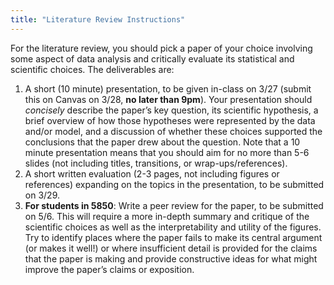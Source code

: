 ```yaml
---
title: "Literature Review Instructions"
---
```


For the literature review, you should pick a paper of your choice involving some aspect of data analysis and critically evaluate its statistical and scientific choices. The deliverables are:

1. A short (10 minute) presentation, to be given in-class on 3/27 (submit this on Canvas on 3/28, **no later than 9pm**). Your presentation should *concisely* describe the paper's key question, its scientific hypothesis, a brief overview of how those hypotheses were represented by the data and/or model, and a discussion of whether these choices supported the conclusions that the paper drew about the question. Note that a 10 minute presentation means that you should aim for no more than 5-6 slides (not including titles, transitions, or wrap-ups/references).
2. A short written evaluation (2-3 pages, not including figures or references) expanding on the topics in the presentation, to be submitted on 3/29.
3. **For students in 5850**: Write a peer review for the paper, to be submitted on 5/6. This will require a more in-depth summary and critique of the scientific choices as well as the interpretability and utility of the figures. Try to identify places where the paper fails to make its central argument (or makes it well!) or where insufficient detail is provided for the claims that the paper is making and provide constructive ideas for what might improve the paper's claims or exposition.